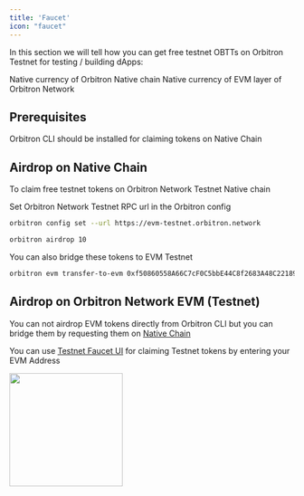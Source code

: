 ```yaml
---
title: 'Faucet'
icon: "faucet"
---
```


In this section we will tell how you can get free testnet OBTTs on Orbitron Testnet for testing / building dApps:

<CardGroup>

  <Card title="Native OBTT" icon="terminal" href="#airdrop-on-native-chain">
   Native currency of Orbitron Native chain
  </Card>

  <Card title="EVM OBTT" icon="link" href="#airdrop-on-orbitron-network-evm-testnet">
   Native currency of EVM layer of Orbitron Network
  </Card>

</CardGroup>

## Prerequisites
<CardGroup cols={1}>

  <Card title="Command Line Interface" icon="terminal" href="/quickstart">
   Orbitron CLI should be installed for claiming tokens on Native Chain
  </Card>

</CardGroup>

## Airdrop on Native Chain
To claim free testnet tokens on Orbitron Network Testnet Native chain

Set Orbitron Network Testnet RPC url in the Orbitron config
```bash
orbitron config set --url https://evm-testnet.orbitron.network
```

```bash
orbitron airdrop 10
```

You can also bridge these tokens to EVM Testnet

```bash
orbitron evm transfer-to-evm 0xf50860558A66C7cF0C5bbE44C8f2683A48C22189 10
```

## Airdrop on Orbitron Network EVM (Testnet)
You can not airdrop EVM tokens directly from Orbitron CLI but you can bridge them by requesting them on [Native Chain](#airdrop-on-native-chain)

You can use [Testnet Faucet UI](https://evm-faucet-testnet.orbitronscan.io) for claiming Testnet tokens by entering your EVM Address

<img height="200" src="/images/faucet/1.png" />